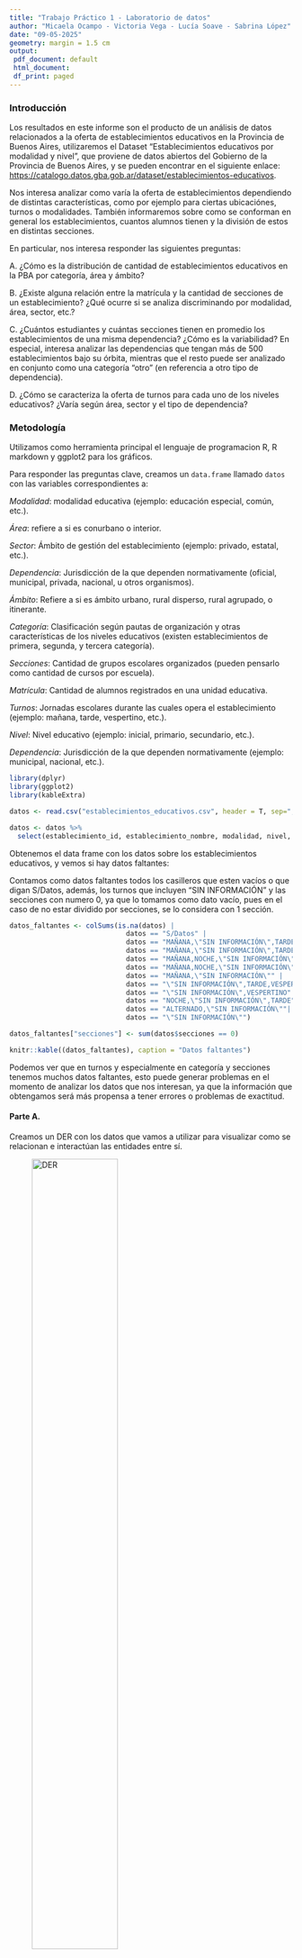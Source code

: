---
title: "Trabajo Práctico 1 - Laboratorio de datos"
author: "Micaela Ocampo - Victoria Vega - Lucía Soave - Sabrina López"
date: "09-05-2025"
geometry: margin = 1.5 cm
output:
 pdf_document: default
 html_document:
 df_print: paged
---
\newpage

### Introducción

Los resultados en este informe son el producto de un análisis de datos relacionados a la oferta de establecimientos educativos en la Provincia de Buenos Aires, utilizaremos el Dataset "Establecimientos educativos por modalidad y nivel", que proviene de datos abiertos del Gobierno de la Provincia de Buenos Aires, y se pueden encontrar en el siguiente enlace: <https://catalogo.datos.gba.gob.ar/dataset/establecimientos-educativos>.

Nos interesa analizar como varía la oferta de establecimientos dependiendo de distintas características, como por ejemplo para ciertas ubicaciónes, turnos o modalidades. También informaremos sobre como se conforman en general los establecimientos, cuantos alumnos tienen y la división de estos en distintas secciones.

En particular, nos interesa responder las siguientes preguntas:

A. ¿Cómo es la distribución de cantidad de establecimientos educativos en la PBA por categoría, área y ámbito?

B. ¿Existe alguna relación entre la matrícula y la cantidad de secciones de un establecimiento? ¿Qué ocurre si se analiza discriminando por modalidad, área, sector, etc.?

C. ¿Cuántos estudiantes y cuántas secciones tienen en promedio los establecimientos de una misma dependencia? ¿Cómo es la variabilidad? En especial, interesa analizar las dependencias que tengan más de 500 establecimientos bajo su órbita, mientras que el resto puede ser analizado en conjunto como una categoría “otro” (en referencia a otro tipo de dependencia).

D. ¿Cómo se caracteriza la oferta de turnos para cada uno de los niveles educativos? ¿Varía según área, sector y el tipo de dependencia?

### Metodología

Utilizamos como herramienta principal el lenguaje de programacion R, R markdown y ggplot2 para los gráficos.

Para responder las preguntas clave, creamos un `data.frame` llamado `datos` con las variables correspondientes a:

*Modalidad*: modalidad educativa (ejemplo: educación especial, común, etc.).

*Área*: refiere a si es conurbano o interior.

*Sector*: Ámbito de gestión del establecimiento (ejemplo: privado, estatal, etc.).

*Dependencia*: Jurisdicción de la que dependen normativamente (oficial, municipal, privada, nacional, u otros organismos).

*Ámbito*: Refiere a si es ámbito urbano, rural disperso, rural agrupado, o itinerante.

*Categoría*: Clasificación según pautas de organización y otras características de los niveles educativos (existen establecimientos de primera, segunda, y tercera categoría).

*Secciones*: Cantidad de grupos escolares organizados (pueden pensarlo como cantidad de cursos por escuela).

*Matrícula*: Cantidad de alumnos registrados en una unidad educativa.

*Turnos*: Jornadas escolares durante las cuales opera el establecimiento (ejemplo: mañana, tarde, vespertino, etc.).

*Nivel*: Nivel educativo (ejemplo: inicial, primario, secundario, etc.).

*Dependencia*: Jurisdicción de la que dependen normativamente (ejemplo: municipal, nacional, etc.).

```{r, include=FALSE}
library(dplyr)
library(ggplot2)
library(kableExtra)

datos <- read.csv("establecimientos_educativos.csv", header = T, sep=",", dec=".")

datos <- datos %>%
  select(establecimiento_id, establecimiento_nombre, modalidad, nivel, sector, dependencia, categoria, area, ambito, matricula, secciones, turnos)

```

Obtenemos el data frame con los datos sobre los establecimientos educativos, y vemos si hay datos faltantes:

Contamos como datos faltantes todos los casilleros que esten vacíos o que digan S/Datos, además, los turnos que incluyen "SIN INFORMACIÓN" y las secciones con numero 0, ya que lo tomamos como dato vacío, pues en el caso de no estar dividido por secciones, se lo considera con 1 sección.

```{r, echo=FALSE}
datos_faltantes <- colSums(is.na(datos) |
                             datos == "S/Datos" | 
                             datos == "MAÑANA,\"SIN INFORMACIÓN\",TARDE" | 
                             datos == "MAÑANA,\"SIN INFORMACIÓN\",TARDE,VESPERTINO" | 
                             datos == "MAÑANA,NOCHE,\"SIN INFORMACIÓN\",TARDE" | 
                             datos == "MAÑANA,NOCHE,\"SIN INFORMACIÓN\",TARDE,VESPERTINO" | 
                             datos == "MAÑANA,\"SIN INFORMACIÓN\"" | 
                             datos == "\"SIN INFORMACIÓN\",TARDE,VESPERTINO" | 
                             datos == "\"SIN INFORMACIÓN\",VESPERTINO" | 
                             datos == "NOCHE,\"SIN INFORMACIÓN\",TARDE" | 
                             datos == "ALTERNADO,\"SIN INFORMACIÓN\""| 
                             datos == "\"SIN INFORMACIÓN\"")

datos_faltantes["secciones"] <- sum(datos$secciones == 0)

knitr::kable((datos_faltantes), caption = "Datos faltantes")
```

Podemos ver que en turnos y especialmente en categoría y secciones tenemos muchos datos faltantes, esto puede generar problemas en el momento de analizar los datos que nos interesan, ya que la información que obtengamos será más propensa a tener errores o problemas de exactitud.

#### Parte A. 

Creamos un DER con los datos que vamos a utilizar para visualizar como se relacionan e interactúan las entidades entre sí.

![DER](DER.jpg){width=60%}

Suponemos que:

- Para cada modalidad debe existir al menos un establecimiento que tenga este tipo.

- Todo establecimiento debe ofrecer al menos un turno.

El mapeo del DER al modelo relacional se adjunta también a continuación:

![Modelo relacional](Modelo_relacional.jpg){width=70%}

------------------------------------------------------------------------

#### Parte B.

### Pregunta A. Distribución en la cantidad de establecimientos

```{r, echo = FALSE}
cant_establecimientos_categoria <- datos %>% #cantidad de establecimientos en función de la categoría
  group_by(categoria) %>%
  summarise(count=n())

cant_establecimientos_area <- datos %>% #cantidad de establecimientos en función del area
  group_by(area) %>%
  summarise(count=n())

cant_establecimientos_ambito <- datos %>% #cantidad de establecimientos en función del ámbito
  group_by(ambito) %>%
  summarise(count=n())

```

A partir de los datos que tenemos, creamos gráficos que nos muestren la información.

```{r, echo = FALSE, fig.width=4, fig.height=3}
ggplot(data = cant_establecimientos_categoria, mapping = aes(x = "", y = count, fill = categoria)) + 
  geom_bar(stat = "identity", width = 1, color = "white") +
  coord_polar("y", start = 0) +
  theme_void() +
  labs(title = "Cantidad de establecimientos por categoría", fill = "Categoría")

```

```{r, echo = FALSE, fig.width=4, fig.height=3}
ggplot(data = cant_establecimientos_area, mapping = aes(x = "", y = count, fill = area)) +
  geom_bar(stat = "identity", width = 1, color = "white") +
  coord_polar("y", start = 0) +
  theme_void() +
  labs(title = "Cantidad de establecimientos por área", fill = "Área")

```

```{r, echo = FALSE, fig.width=4, fig.height=3}
ggplot(data = cant_establecimientos_ambito, mapping = aes(x = "", y = count, fill = ambito)) +
  geom_bar(stat = "identity", width = 1) +
  coord_polar("y", start = 0) +
  theme_void() +
  labs(title = "Cantidad de establecimientos por ámbito", fill = "Ámbito") +
  scale_fill_manual(values = c("Itinerante" = "black", "Rural Agrupado" = "gold", "Rural Disperso" = "turquoise", "Urbano" = "plum"))
```

Vemos que en el caso de la cantidad de establecimientos según la categoría, tenemos una mayoría de Primera categoría, seguido de cerca por la segunda y la tercera; sin embargo, vemos que los datos faltantes son una cantidad considerable respecto a los demás datos, estos pueden marcar una gran diferencia en el análisis ya que podrían revertir los resultados que obtuvimos.

En el caso del área, podemos ver una mayor cantidad de establecimientos en el interior, si bien es una diferencia significativa, podría ser aún mayor.

En el gráfico por ámbito podemos ver algo diferente a lo nombrado en los dos anteriores: hay un contraste muy grande entre los valores, ya que la mayoría de los establecimientos están en el ámbito urbano, mientras que podemos ver una linea casi imperceptible para Itinerante, que nos marca que hay muy pocos lugares que cumplen esta condición. Si vemos la tabla:

```{r, echo = FALSE}
knitr::kable((cant_establecimientos_ambito), caption = "Cantidad de establecimientos por ámbito")
```

Vemos el porque del gráfico, hay tan solo 14 establecimientos educativos Itinerantes, mientras que urbanos, hay mas de 18.000.

#### Pregunta B. Relación entre matrícula y cantidad de secciones

Para determinar las relaciones entre la matrícula y la cantidad de secciones discriminando por modalidad, área y sector, fueron omitidos los siguientes 3 casos donde la matrícula es mayor a 4000 para poder comprender mejor la información proporcionada:

```{r, echo=FALSE}
datos_matricula_omitidos <- datos %>%
  filter(matricula >= 4000) %>%
  select(establecimiento_id, modalidad, sector, dependencia, categoria, area, ambito, matricula, secciones)

knitr::kable((datos_matricula_omitidos), caption = "Datos omitidos con matrículas mayores a 4000") %>%
  kable_styling(font_size = 7)
```

```{r, echo = FALSE}
# creamos un nuevo data frame sin los datos 0 en secciones
secciones_sin_NA <- datos %>%
  filter(secciones != 0)
```

```{r, echo=FALSE, fig.width=6, fig.height=3}
ggplot(data = secciones_sin_NA, mapping = aes(x = matricula, y = secciones)) + 
  geom_point(alpha = 0.3, color = "blue") +
  labs(
    title = "Relación entre matrícula y cantidad de secciones",
    x = "Matrícula",
    y = "Secciones")

promedio_matricula_secciones <- secciones_sin_NA %>%
  summarise(Promedio = mean(matricula)/mean(secciones))
```

El promedio de la relación es `r promedio_matricula_secciones` matrículas por cada sección.

Podemos ver que la relación entre ambos parece lineal, es decir, mientras mas matrícula (número de estudiantes), más secciones.


```{r, echo=FALSE, fig.width=8}
datos_matricula_filtrados <- secciones_sin_NA %>%
  filter(matricula < 4000)

ggplot(data = datos_matricula_filtrados, mapping = aes(x = matricula, y = secciones, color = modalidad)) +
  geom_point(alpha = 0.2) +
  facet_wrap(~modalidad) +
    labs(
    title = "Matrícula y cantidad de secciones discriminado por modalidad",
    x = "Matrícula",
    y = "Secciones")

```

Si bien todos los gráficos siguen la misma linealidad, podemos ver ciertas diferencias: la modalidad de Psicología Comunitaria y Pedagogía Social no hay establecimientos con mucha cantidad de matrícula o secciones. Además, podemos ver una linealidad más clara en el caso de Educación Técnico Profesional y Educación Física, y más disperso en el caso de Educación de Jóvenes y Adultos, Educación Común y Educación Artística, lo que implica que no es tan real la afirmación "a más matrícula, mayor número de secciones"

```{r, echo=FALSE, fig.width=6, fig.height=3}
ggplot(data = datos_matricula_filtrados, mapping = aes(x = matricula, y = secciones, color = area)) + 
  geom_point(alpha = 0.3) +
  labs(
    title = "Matrícula y cantidad de secciones discriminado por área",
    x = "Matrícula",
    y = "Secciones") +
    facet_wrap(~area)

```

En este caso podemos ver que ambas relaciones son muy parecidas, esto tiene sentido ya que haíamos visto que la diferencia entre la cantidad de establecimientos en el Conurbano y en el Interior no era tanto.

```{r, echo=FALSE, fig.width=6, fig.height=3}
ggplot(data = datos_matricula_filtrados, mapping = aes(x = matricula, y = secciones, color = sector)) + 
  geom_point(alpha = 0.3) +
  labs(
    title = "Matrícula y cantidad de secciones discriminado por sector",
    x = "Matrícula",
    y = "Secciones") +
    facet_wrap(~sector)

```

En este último podemos ver que la cantidad de matrículas y de secciones en el caso de establecimientos privados es significativamente menor que en los establecimientos estatales.

#### Pregunta C.

Para responder esta pregunta utilizamos un diseño de tipo violin que nos permite ver cuando hay más cantidad de casos. El punto celeste nos índica el promedio, igualmente dejamos este último a continuación, incluyendo el desvío.

```{r, echo = FALSE}
conteo_dependencia <- secciones_sin_NA %>%
  count(dependencia, name = "cantidad")

datos_con_categorias <- secciones_sin_NA %>%
  left_join(conteo_dependencia, by = "dependencia") %>%  #Nos permite agregar la cantidad de establecimientos con esa dependencia para filtrar mas facil despues.
  mutate(dependencia_grupo = if_else(cantidad < 500, "Otro", dependencia)) #Filtramos con un if else y le agregamos la columna del grupo asignado

promedios <- datos_con_categorias %>%
  group_by(dependencia_grupo) %>%
  summarise(
    cantidad = n(),
    estudiantes = sum(matricula),
    total_secciones = sum(secciones),
    promedio_matricula = mean(matricula),
    desvio_matricula = sd(matricula),
    promedio_secciones = mean(secciones),
    desvio_secciones = sd(secciones) 
  )
```

```{r, echo = FALSE}
desvio_y_promedio_matricula <- tibble(
  dependencia = promedios$dependencia_grupo,
  promedio = promedios$promedio_matricula,
  desvio = promedios$desvio_secciones
)

desvio_y_promedio_secciones <- tibble(
  dependencia = promedios$dependencia_grupo,
  promedio = promedios$promedio_secciones,
  desvio = promedios$desvio_secciones
)
```

```{r, echo = FALSE}
knitr::kable((desvio_y_promedio_matricula), caption = "Promedio y desvío de estudiantes respecto a la dependencia")
```


```{r, echo = FALSE, fig.width=4, fig.height=3}
ggplot(data = datos_con_categorias, mapping = aes(x = dependencia_grupo, y = matricula)) +
  geom_violin() +
  geom_point(data = promedios, mapping = aes(x = dependencia_grupo, y = promedio_matricula), color = "skyblue", size = 3) +
  labs(
    title = "Relación entre estudiantes y dependencia",
    x = "Dependencia",
    y = "Estudiantes") 

```

Con esto ya podemos ver ciertas diferencias y similitudes, pero lo agrandamos para ver mejor la variabilidad, en este caso los datos con mayor matrícula no serán tomados en cuenta.


```{r, echo = FALSE, warning=FALSE, fig.width=4, fig.height=3}
ggplot(data = datos_con_categorias, mapping = aes(x = dependencia_grupo, y = matricula)) +
  geom_violin() +
  ylim(0, 2000) + 
  geom_point(data = promedios, mapping = aes(x = dependencia_grupo, y = promedio_matricula), color = "skyblue", size = 3)  +
  labs(
    title = "Relación entre estudiantes y dependencia (agrandada)",
    x = "Dependencia",
    y = "Estudiantes") 
```

Detectamos que todos los tipos de dependencia tienen una mayor cantidad de casos con pocos estudiantes (menos de 1.000), y en especial los que tienen menos de 500 establecimientos son los que tienen los lugares con mayor cantidad de alumnos.
Sin embargo, podemos notar diferencias (en el segundo gráfico podemos apreciarlo mejor), por ejemplo, en las dependencias "oficial" podemos ver una decandencia en la cantidad de establecimientos con una cantidad x de alumnos a medida que este número se hace más grande, a diferencia de "otro", donde podemos ver una cantidad muy centrada alrededor de 250 estudiantes aproximadamente, y una variación en la "privada".
Siendo que podemos ver claramente las diferencias entre la variacion de las dependencias, todos los promedios son muy cercanos entre sí, por esta razón es interesante ver otros datos además de este: el desvío nos muestra que los datos no son tan similares como parecen a primera vista.

--------------------------------------

Ahora hacemos lo mismo para secciones: 
Tenemos en cuenta que todos los datos vacios de 0 secciones no están siendo utilizados para el gráfico ni para el cálculo.

```{r, echo = FALSE}
knitr::kable((desvio_y_promedio_secciones), caption = "Promedio y desvío de secciones respecto a la dependencia")
```

```{r, echo = FALSE, fig.width=4, fig.height=3}
ggplot(data = datos_con_categorias, mapping = aes(x = dependencia_grupo, y = secciones)) +
  geom_violin() +
  geom_point(data = promedios, mapping = aes(x = dependencia_grupo, y = promedio_secciones), color = "skyblue", size = 3) +
  labs(
    title = "Relación entre secciones y dependencia",
    x = "Dependencia",
    y = "Secciones")
```

Antes de analizar hagamos lo mismo que antes: Agrandemos.

```{r, echo = FALSE, warning=FALSE, fig.width=4, fig.height=3}
ggplot(data = datos_con_categorias, mapping = aes(x = dependencia_grupo, y = secciones)) +
  geom_violin() +
  ylim(0, 100) + 
  geom_point(data = promedios, mapping = aes(x = dependencia_grupo, y = promedio_secciones), color = "skyblue", size = 3)  +
  labs(
    title = "Relación entre secciones y dependencia (agrandada)",
    x = "Dependencia",
    y = "Secciones") 
```

Para este gráfico podemos ver más variación ya que para la cantidad de secciones se maneja un número mucho más reducido que en el caso de estudiantes, pero podemos ver que en las 3 dependencias la mayoría de los establecimientos tienen menos de 25 secciones, y mientras en oficial también podemos ver una disminución a medida que la cantidad de secciones aumenta, en el caso de otro vemos una tendencia clara a los establecimientos con 6 secciones o menos, y para el caso de la privada hay más variación tendencia a dos números de secciones.

#### Parte C.

### Ej 4.

Para responder la pregunta "¿Cómo se caracteriza la oferta de turnos para cada uno de los niveles educativos? ¿Varía según área, sector y el tipo de dependencia?", procederíamos primero armando una tabla que exponga la oferta total para cada nivel. Como un establecimiento puede ofrecer varios turnos y varios niveles (debido a que en el DER puede observarse que la relación "ofrece" entre las entidades "establecimiento" y "turno" es "de muchos a muchos"), la observación que debería aparecer, para cada nivel, es la cantidad total de establecimientos que están relacionados simultáneamente con ese nivel y con el respectivo turno.


Luego, haríamos lo mismo pero discriminando por área, sector y, finalmente, el tipo de dependencia. Como estos últimos son atributos de la entidad "establecimiento" en el DER, tendremos que dividir la tabla por cada valor que puede tomar ese atributo. Por ejemplo, si miramos por área, tendremos dos valores posibles: conurbano e interior. Por lo tanto, haríamos una tabla en la que miraríamos el ofrecimiento de turnos para cada nivel de las instituciones del conurbano y otra para las del interior. Asimismo, además de poner la cantidad numérica, agregaríamos un porcentaje (cantidad de establecimientos que ofrecen el turno sobre el total de establecimientos en ese área) que nos ayude a comparar mejor el ofrecimiento de turnos entre distintas áreas, ya que la cantidad de instituciones en cada una de ellas puede variar notoriamente.

De esta manera, tendremos una buena manera de visualizar los datos para responder a la pregunta, ya que si lo haríamos con un único esquema no habría manera de discernir los ofrecimientos de turnos para cada atributo de la entidad que queremos evaluar. 

### Ej 5.

Queremos analizar la completitud del dato categoría asociado a los establecimientos de PBA, y para esto utilizaremos la metodología **Goal-Question_Metric(GQM)** que nos va a pedir cuantificar la calidad de los datos.

**Goal(Objetivo)**  que el dato categoría de cada establecimiento esté completo.

**Question(Pregunta)** ¿Cuál es la proporción de establecimientos que tienen el dato categoría vacío?

**Metric(Métrica)** proporción de registros con campo categoría vacío, dividimos:

cantidad de registros de establecimientos con campo categoría vacío / cantidad total de registros de establecimientos
```{r, include = FALSE}
datos_faltantes_categoria <- sum(datos$categoria == "S/Datos")
datos_establecimientos <- nrow(datos)
proporcion <- datos_faltantes_categoria/datos_establecimientos
```
= `r datos_faltantes_categoria` / `r datos_establecimientos` = `r datos_faltantes_categoria/ datos_establecimientos`

la completitud de esta variable es aproximadamente del 89%, es bastante poco y eso hace que nuestro análisis sobre esa variable pierda exactitud, pero igualmente no imposiblita nuestro análisis ya que no siempre se espera una completitud total.


### Discusión



### Bibliografía

https://r-graph-gallery.com/piechart-ggplot2.html

https://haozhu233.github.io/kableExtra/

https://ggplot2-book.org/
